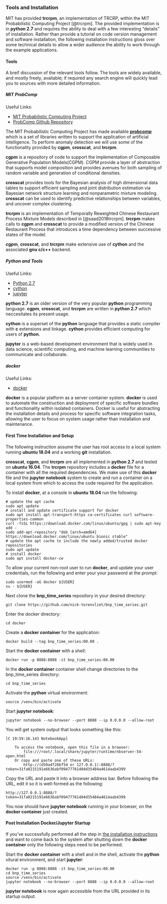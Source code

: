 ### Tools and Installation
MIT has provided __trcrpm__, an implementation of TRCRP, within the MIT Probabilistic Computing Project [@trcrpm].  The provided implementation is in __python 2.7__ and requires the ability to deal with a few interesting "details" of installation.  Rather than provide a tutorial on code version management and software installation, the following installation instructions gloss over some technical details to allow a wider audience the ability to work through the example applications.  

#### Tools
A breif discussion of the relevant tools follow.  The tools are widely available, and mostly freely, available; if required any search engine will quickly lead you to sources with more detailed information. 

##### MIT ProbComp
Useful Links:

* [MIT Probabilistic Computing Project](http://probcomp.csail.mit.edu/)
* [ProbComp Github Repository](https://github.com/probcomp/)

The MIT Probabilistic Computing Project has made available [__probcomp__](https://github.com/probcomp) which is a set of libraries written to support the application of artificial intelligence.   To perform anomaly detection we will use some of the functionality provided by __cgpm__, __crosscat__, and __trcrpm__.  

__cgpm__ is a repository of code to support the implementation of Composable Generative Population Models(CGPM).  CGPM provide a layer of abstraction that supports model composition and provides avenues for both sampling of random variable and generation of conditional densities. 

__crosscat__ provides tools for the Bayesian analysis of high dimensional data tables to support efficient sampling and joint distribution estimation via Bayesian network structure learning and nonparametric mixture modeling.  __crosscat__ can be used to identify predictive relationships between variables, and uncover complex clustering.  

__trcrpm__ is an implementation of Temporally Reweighted Chinese Restaurant Process Mixture Models described in [@saad2018trcrpm].  __trcrpm__ makes calls to __cgpm__ and __crosscat__ to provide a modified version of the Chinese Restaurant Process that introduces a time dependency between successive states of the model.   

__cgpm__, __crosscat__, and __trcrpm__ make extensive use of __cython__ and the associated  __gnu c/c++__ backend. 

##### Python and Tools
Useful Links:

* [Python 2.7](https://www.python.org/)
* [cython](https://cython.org/)
* [jupyter](https://jupyter.org/)

__python 2.7__ is an older version of the very popular __python__ programming language. __cgpm__, __crosscat__, and __trcrpm__ are written in __python 2.7__ which neccesitates its present usage. 

__cython__ is a superset of the __python__ language that provides a static compiler with __c__ extensions and linkage.  __cython__ provides efficient computing for users of __python__.  

__jupyter__ is a web-based development environment that is widely used in data science, scientific computing, and machine learning communities to communicate and collaborate. 

##### docker
Useful Links:

* [docker](https://www.docker.com/)

__docker__ is a popular platform as a server container system. __docker__ is used to automate the construction and deployment of specific software bundles and functionality within isolated containers.   Docker is useful for abstracting the installation details and process for specific software integration tasks, allowing the user to focus on system usage rather than installation and maintenance. 

#### First Time Installation and Setup {#installation}
The following instruction assume the user has root access to a local system running __ubuntu 18.04__ and a working __git__ installation.

__crosscat__, __cgpm__, and __trcrpm__ are all implemented in __python 2.7__ and tested on __ubuntu 16.04__.  The __trcrpm__ repository includes a __docker__ file for a container with all the required dependencies.  We make use of this __docker__ file and the __jupyter notebook__ system to create and run a container on a local system from which to access the code required for the application.  

To install __docker__, at a console in __ubuntu 18.04__ run the following:
```
# update the apt cache
sudo apt update
# install and update certificate support for docker
sudo apt install apt-transport-https ca-certificates curl software-properties-common
curl -fsSL https://download.docker.com/linux/ubuntu/gpg | sudo apt-key add -
sudo add-apt-repository "deb [arch=amd64] https://download.docker.com/linux/ubuntu bionic stable"
# update the apt cache to include the newly added/trusted docker repositories
sudo apt update
# install docker
sudo apt install docker-ce
```
To allow your current non-root user to run __docker__, and update your user credentials, run the following and enter your your password at the prompt:
```
sudo usermod -aG docker ${USER}
su - ${USER}
```
Next clone the __bnp_time_series__ repository in your desired directory:
```
git clone https://github.com/nick-torenvliet/bnp_time_series.git
```
Enter the docker directory:
```
cd docker
```
Create a __docker container__ for the application:
```
docker build --tag bnp_time_series:00.00 .
```
Start the __docker container__ with a shell:
```
docker run -p 8888:8888 -it bnp_time_series:00.00 
```
In the __docker container__ container shell change directories to the bnp_time_series directory:
```
cd bnp_time_series
```
Activate the __python__ virtual environment:
```
source /venv/bin/activate
```
Start __jupyter notebook__:
```
jupyter notebook --no-browser --port 8888 --ip 0.0.0.0 --allow-root
```
You will get system output that looks something like this:
```
[C 19:59:16.143 NotebookApp] 
    
    To access the notebook, open this file in a browser:
        file:///root/.local/share/jupyter/runtime/nbserver-54-open.html
    Or copy and paste one of these URLs:
        http://(d59a4f26bf5d or 127.0.0.1):8888/?token=31fa0215191e6636abf09477761404d35484a4614aab4399

```
Copy the URL and paste it into a browser address bar.  Before following the URL, edit it so it is well-formed as the following:
```
http://127.0.0.1:8888/?token=31fa0215191e6636abf09477761404d35484a4614aab4399
```
You now should have __jupyter notebook__ running in your browser, on the __docker container__ just created. 

#### Post Installation Docker/Jupyter Startup

If you've successfully performed all the step in [the installation instructions](#installation) and want to come back to the system after shutting down the __docker container__ only the following steps need to be performed.

Start the __docker container__ with a shell and in the shell, activate the __python__ vitural environment, and start __jupyter__:
```
docker run -p 8888:8888 -it bnp_time_series:00.00
cd bnp_time_series
source /venv/bin/activate
jupyter notebook --no-browser --port 8888 --ip 0.0.0.0 --allow-root
```
__jupyter notebook__ is now again accessible from the URL provided in its startup output. 






